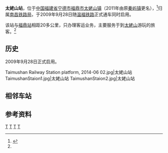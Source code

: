 {{Infobox China railway station
|车站名称=太姥山站
|图片=Taimushan Zhan - P1220478.JPG
|图片介紹=
|车站名称拼音=Tài mǔ shān zhàn
|英文名称 = Taimushan Railway Station
|车站位置=[[福建省|福建省]][[宁德市|宁德市]][[福鼎市|福鼎市]][[太姥山镇|太姥山镇]]
|坐标={{coord|27|7|47.06|N|120|13|9.84|E|display=inline,title}}
|归属=[[南昌铁路局|南昌铁路局]]
|线路=[[温福铁路|温福铁路]]
|车站代码 = 34002
|拼音码 = TMS
|电报码 = TLS
|车站等级=未定等
|到发线数目=
|月台数目=
|網站=
}}

'''太姥山站'''，位于[[中国|中国]][[福建省|福建省]][[宁德市|宁德市]][[福鼎市|福鼎市]][[太姥山镇|太姥山镇]]（2011年由原[[秦屿镇|秦屿镇]]更名），<ref name=wftl>{{Cite web |url=http://www.ndwww.cn/ndzt/whtl/gjc/200906/69903.html |title=温福铁路宁德段风采——五火车站各有特色，宁德网，2009-6-27 |access-date=2011-07-27 |archive-date=2010-05-01 |archive-url=https://web.archive.org/web/20100501152054/http://www.ndwww.cn/ndzt/whtl/gjc/200906/69903.html |dead-url=yes }}</ref>归属[[南昌铁路局|南昌铁路局]]，于2009年9月28日随[[温福铁路|温福铁路]]正式通车同时启用。

该站与[[福鼎站|福鼎站]]相距20多公里，只办理客运业务，主要服务于到[[太姥山|太姥山]]游玩的旅客。<ref name=wftl/>

== 历史 ==
2009年9月28日正式启用。

<gallery>
Taimushan Railway Station platform, 2014-06 02.jpg|太姥山站
TaimushanStaion1.jpg|太姥山站
TaimushanStaion2.jpg|太姥山站
</gallery>

== 相邻车站 ==
{{start rail box|[[File:China_Railways.svg|16px]] [[中国铁路|国铁]]}}
{{s-inop|[[福鼎站|福鼎]]|[[温州南站|温州南]]方向}}
{{s-line|[[温福铁路|温福铁路]]}}
{{s-inop|[[霞浦站_(福建)|霞浦]]|[[福州南站|福州南]]方向}}
{{end box}}

== 参考资料 ==
{{reflist}}

{{温福铁路}}
{{China-rail-stub}}

[[Category:宁德市铁路车站|T]]
[[Category:福鼎市|T]]
[[Category:太姥山|T]]
[[Category:2009年启用的铁路车站|T]]